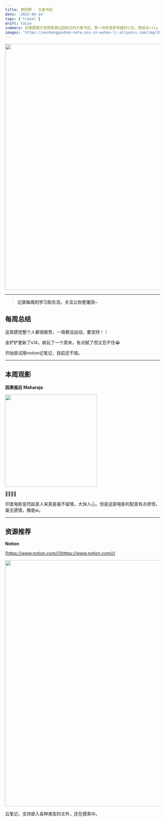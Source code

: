 ```yaml
---
title: 第四期 - 大象书店
date: '2025-04-14'
tags: ['travel']
draft: false
summary: 封面图摄于昆明翠湖公园附近的大象书店，那一块有很多惊喜的小店，很适合city walk
images: 'https://wushengyouhan-note.oss-cn-wuhan-lr.aliyuncs.com/img/20250414161719431.JPG'
---
```


<img src={frontmatter.images} width="800" />

---

> **记录每周的学习和生活，关注让你更潮流~**

## 每周总结

这周感觉整个人都很疲劳，一周都没运动，要坚持！！

金铲铲更新了s14，疯玩了一个周末，有点腻了但又忍不住😭

开始尝试用notion记笔记，目前还不错。

---

## 本周观影

**因果报应 Maharaja**

<img
  src="https://img9.doubanio.com/view/photo/m/public/p2916289404.webp"
  referrerPolicy="no-referrer"
  width="300"
/>

🌟🌟🌟🌟

印度电影惩罚起恶人来真是毫不留情，大快人心。但是这部电影的配音有点奇怪，毫无感情，像是ai。

---

## 资源推荐

**Notion**

[https://www.notion.com//](https://www.notion.com//)

<img
  src="https://wushengyouhan-note.oss-cn-wuhan-lr.aliyuncs.com/img/20250414162821597.png"
  width="800"
/>

云笔记，支持嵌入各种类型的文件，还在摸索中。
